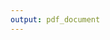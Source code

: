 ```yaml
---
output: pdf_document
---
```

<!--
\def\bibindent{1em}
\parskip=2\baselineskip \advance\parskip by 0pt plus 2pt
\setlength{\parindent}{0cm}

\setlength{\bibhang}{1em}
\setlength{\bibhang}{5em}
-->

\backmatter

\setlength{\parindent}{0cm}
\setlength{\parskip}{\medskipamount}

\chapter*{\bibname}
